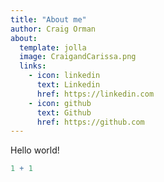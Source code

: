```yaml
---
title: "About me"
author: Craig Orman
about: 
  template: jolla
  image: CraigandCarissa.png
  links:
    - icon: linkedin
      text: Linkedin
      href: https://linkedin.com
    - icon: github
      text: Github
      href: https://github.com
---
```


Hello world!

```r
1 + 1
```
